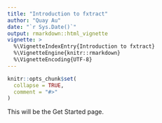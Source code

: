 ```yaml
---
title: "Introduction to fxtract"
author: "Quay Au"
date: "`r Sys.Date()`"
output: rmarkdown::html_vignette
vignette: >
  %\VignetteIndexEntry{Introduction to fxtract}
  %\VignetteEngine{knitr::rmarkdown}
  %\VignetteEncoding{UTF-8}
---
```


```r
knitr::opts_chunk$set(
  collapse = TRUE,
  comment = "#>"
)
```

This will be the Get Started page.

